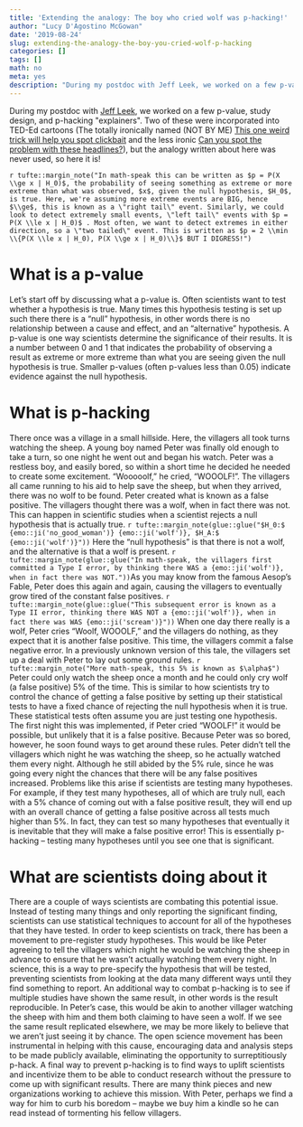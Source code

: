```yaml
---
title: 'Extending the analogy: The boy who cried wolf was p-hacking!'
author: "Lucy D'Agostino McGowan"
date: '2019-08-24'
slug: extending-the-analogy-the-boy-you-cried-wolf-p-hacking
categories: []
tags: []
math: no
meta: yes
description: "During my postdoc with Jeff Leek, we worked on a few p-value, study design, and p-hacking \"explainers\". Two of these were incorporated into TED-Ed cartoons (The totally ironically named (NOT BY ME) This one weird trick will help you spot clickbait and the less ironic Can you spot the problem with these headlines?), but the analogy written about here was never used, so here it is!"
---
```



During my postdoc with [Jeff Leek](https://twitter.com/jtleek), we worked on a few p-value, study design, and p-hacking \"explainers\". Two of these were incorporated into TED-Ed cartoons (The totally ironically named (NOT BY ME) [This one weird trick will help you spot clickbait](https://ed.ted.com/lessons/this-one-weird-trick-will-help-you-spot-clickbait-jeff-leek-and-lucy-mcgowan) and the less ironic [Can you spot the problem with these headlines?](https://ed.ted.com/lessons/can-you-spot-the-problem-with-these-headlines-level-1-jeff-leek-and-lucy-mcgowan)), but the analogy written about here was never used, so here it is!

`r tufte::margin_note("In math-speak this can be written as $p = P(X \\ge x | H_0)$, the probability of seeing something as extreme or more extreme than what was observed, $x$, given the null hypothesis, $H_0$, is true. Here, we're assuming more extreme events are BIG, hence $\\ge$, this is known as a \"right tail\" event. Similarly, we could look to detect extremely small events, \"left tail\" events with $p = P(X \\le x | H_0)$ . Most often, we want to detect extremes in either direction, so a \"two tailed\" event. This is written as $p = 2 \\min \\{P(X \\le x | H_0), P(X \\ge x | H_0)\\}$ BUT I DIGRESS!")`

# What is a p-value

Let’s start off by discussing what a p-value is. Often scientists want to test whether a hypothesis is true. Many times this hypothesis testing is set up such there there is a "null" hypothesis, in other words there is no relationship between a cause and effect, and an "alternative" hypothesis. A p-value is one way scientists determine the significance of their results. It is a number between 0 and 1 that indicates the probability of observing a result as extreme or more extreme than what you are seeing given the null hypothesis is true. Smaller p-values (often p-values less than 0.05) indicate evidence against the null hypothesis. 

# What is p-hacking

There once was a village in a small hillside. Here, the villagers all took turns watching the sheep. A young boy named Peter was finally old enough to take a turn, so one night he went out and began his watch. Peter was a restless boy, and easily bored, so within a short time he decided he needed to create some excitement. "Wooooolf," he cried, "WOOOLF!". The villagers all came running to his aid to help save the sheep, but when they arrived, there was no wolf to be found. Peter created what is known as a false positive. The villagers thought there was a wolf, when in fact there was not. This can happen in scientific studies when a scientist rejects a null hypothesis that is actually true. `r tufte::margin_note(glue::glue("$H_0:$ {emo::ji('no_good_woman')} {emo::ji('wolf')}, $H_A:$ {emo::ji('wolf')}"))` Here the "null hypothesis" is that there is not a wolf, and the alternative is that a wolf is present. `r tufte::margin_note(glue::glue("In math-speak, the villagers first committed a Type I error, by thinking there WAS a {emo::ji('wolf')}, when in fact there was NOT."))`As you may know from the famous Aesop’s Fable, Peter does this again and again, causing the villagers to eventually grow tired of the constant false positives. `r tufte::margin_note(glue::glue("This subsequent error is known as a Type II error, thinking there WAS NOT a {emo::ji('wolf')}, when in fact there was WAS {emo::ji('scream')}"))` When one day there really is a wolf, Peter cries "Woolf, WOOOLF," and the villagers do nothing, as they expect that it is another false positive. This time, the villagers commit a false negative error. In a previously unknown version of this tale, the villagers set up a deal with Peter to lay out some ground rules. `r tufte::margin_note("More math-speak, this 5% is known as $\alpha$")` Peter could only watch the sheep once a month and he could only cry wolf (a false positive) 5% of the time. This is similar to how scientists try to control the chance of getting a false positive by setting up their statistical tests to have a fixed chance of rejecting the null hypothesis when it is true. These statistical tests often assume you are just testing one hypothesis. The first night this was implemented, if Peter cried "WOOLF!" it would be possible, but unlikely that it is a false positive. Because Peter was so bored, however, he soon found ways to get around these rules. Peter didn’t tell the villagers which night he was watching the sheep, so he actually watched them every night. Although he still abided by the 5% rule, since he was going every night the chances that there will be any false positives increased. Problems like this arise if scientists are testing many hypotheses. For example, if they test many hypotheses, all of which are truly null, each with a 5% chance of coming out with a false positive result, they will end up with an overall chance of getting a false positive across all tests much higher than 5%. In fact, they can test so many hypotheses that eventually it is inevitable that they will make a false positive error! This is essentially p-hacking -- testing many hypotheses until you see one that is significant.

# What are scientists doing about it

There are a couple of ways scientists are combating this potential issue. Instead of testing many things and only reporting the significant finding, scientists can use statistical techniques to account for all of the hypotheses that they have tested. In order to keep scientists on track, there has been a movement to pre-register study hypotheses. This would be like Peter agreeing to tell the villagers which night he would be watching the sheep in advance to ensure that he wasn’t actually watching them every night. In science, this is a way to pre-specify the hypothesis that will be tested, preventing scientists from looking at the data many different ways until they find something to report. An additional way to combat p-hacking is to see if multiple studies have shown the same result, in other words is the result reproducible. In Peter’s case, this would be akin to another villager watching the sheep with him and them both claiming to have seen a wolf. If we see the same result replicated elsewhere, we may be more likely to believe that we aren’t just seeing it by chance. The open science movement has been instrumental in helping with this cause, encouraging data and analysis steps to be made publicly available, eliminating the opportunity to surreptitiously p-hack. A final way to prevent p-hacking is to find ways to uplift scientists and incentivize them to be able to conduct research without the pressure to come up with significant results. There are many think pieces and new organizations working to achieve this mission. With Peter, perhaps we find a way for him to curb his boredom -- maybe we buy him a kindle so he can read instead of tormenting his fellow villagers.
